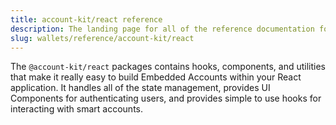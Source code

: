 ```yaml
---
title: account-kit/react reference
description: The landing page for all of the reference documentation for @account-kit/react
slug: wallets/reference/account-kit/react
---
```


The `@account-kit/react` packages contains hooks, components, and utilities that make it really easy to build Embedded Accounts within your React application. It handles all of the state management,
provides UI Components for authenticating users, and provides simple to use hooks for interacting with smart accounts.
